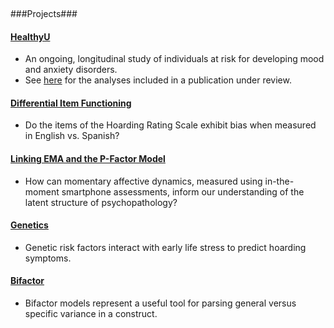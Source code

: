 <style type="text/css">
h1.title {
  font-size: 26px;
}
</style>
</br>

###Projects###

#### [HealthyU](http://rpubs.com/caitlinbrow/healthyU)  

- An ongoing, longitudinal study of individuals at risk for developing mood and anxiety disorders.
- See [here](http://rpubs.com/caitlinbrow/RNT) for the analyses included in a publication under review.
<br/>

#### [Differential Item Functioning](http://rpubs.com/caitlinbrow/DIF)

- Do the items of the Hoarding Rating Scale exhibit bias when measured in English vs. Spanish?

#### [Linking EMA and the P-Factor Model](http://rpubs.com/caitlinbrow/structuralregsEMA)

- How can momentary affective dynamics, measured using in-the-moment smartphone assessments, inform our understanding of the latent structure of psychopathology?

#### [Genetics](http://rpubs.com/caitlinbrow/genes)

- Genetic risk factors interact with early life stress to predict hoarding symptoms.

#### [Bifactor](http://rpubs.com/caitlinbrow/439858)

- Bifactor models represent a useful tool for parsing general versus specific variance in a construct.
